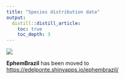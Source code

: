 ```yaml
---
title: "Species distribution data"
output:
  distill::distill_article:
    toc: true
    toc_depth: 3
---
```


![](front-image.png)

**EphemBrazil** has been moved to <https://edelponte.shinyapps.io/ephembrazil/>
